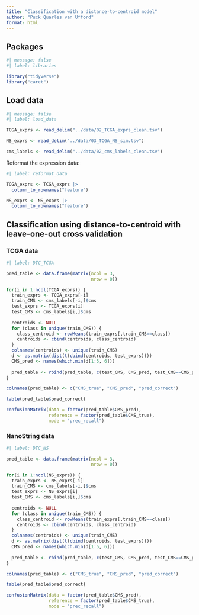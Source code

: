 ```yaml
---
title: "Classification with a distance-to-centroid model"
author: "Puck Quarles van Ufford"
format: html
---
```


## Packages

```r
#| message: false
#| label: libraries

library("tidyverse")
library("caret")
```

## Load data

```r
#| message: false
#| label: load_data

TCGA_exprs <- read_delim("../data/02_TCGA_exprs_clean.tsv")

NS_exprs <- read_delim("../data/03_TCGA_NS_sim.tsv")

cms_labels <- read_delim("../data/02_cms_labels_clean.tsv")
```

Reformat the expression data:

```r
#| label: reformat_data

TCGA_exprs <- TCGA_exprs |> 
  column_to_rownames("feature")

NS_exprs <- NS_exprs |> 
  column_to_rownames("feature")
```

## Classification using distance-to-centroid with leave-one-out cross validation

### TCGA data

```r
#| label: DTC_TCGA

pred_table <- data.frame(matrix(ncol = 3,
                                nrow = 0))

for(i in 1:ncol(TCGA_exprs)) {
  train_exprs <- TCGA_exprs[-i]
  train_CMS <- cms_labels[-i,]$cms
  test_exprs <- TCGA_exprs[i]
  test_CMS <- cms_labels[i,]$cms
  
  centroids <- NULL
  for (class in unique(train_CMS)) {
    class_centroid <- rowMeans(train_exprs[,train_CMS==class])
    centroids <- cbind(centroids, class_centroid)
  }
  colnames(centroids) <- unique(train_CMS)
  d <- as.matrix(dist(t(cbind(centroids, test_exprs))))
  CMS_pred <- names(which.min(d[1:5, 6]))
  
  pred_table <- rbind(pred_table, c(test_CMS, CMS_pred, test_CMS==CMS_pred))
}

colnames(pred_table) <- c("CMS_true", "CMS_pred", "pred_correct")

table(pred_table$pred_correct)

confusionMatrix(data = factor(pred_table$CMS_pred), 
                reference = factor(pred_table$CMS_true), 
                mode = "prec_recall")
```

### NanoString data

```r
#| label: DTC_NS

pred_table <- data.frame(matrix(ncol = 3,
                                nrow = 0))

for(i in 1:ncol(NS_exprs)) {
  train_exprs <- NS_exprs[-i]
  train_CMS <- cms_labels[-i,]$cms
  test_exprs <- NS_exprs[i]
  test_CMS <- cms_labels[i,]$cms
  
  centroids <- NULL
  for (class in unique(train_CMS)) {
    class_centroid <- rowMeans(train_exprs[,train_CMS==class])
    centroids <- cbind(centroids, class_centroid)
  }
  colnames(centroids) <- unique(train_CMS)
  d <- as.matrix(dist(t(cbind(centroids, test_exprs))))
  CMS_pred <- names(which.min(d[1:5, 6]))
  
  pred_table <- rbind(pred_table, c(test_CMS, CMS_pred, test_CMS==CMS_pred))
}

colnames(pred_table) <- c("CMS_true", "CMS_pred", "pred_correct")

table(pred_table$pred_correct)

confusionMatrix(data = factor(pred_table$CMS_pred), 
                reference = factor(pred_table$CMS_true), 
                mode = "prec_recall")
```
